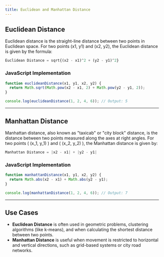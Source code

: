 ```yaml
---
title: Euclidean and Manhattan Distance
---
```


## Euclidean Distance

Euclidean distance is the straight-line distance between two points in Euclidean space. For two points (x1, y1) and (x2, y2), the Euclidean distance is given by the formula:

```JavaScript
Euclidean Distance = sqrt{(x2 - x1)^2 + (y2 - y1)^2}
```

### JavaScript Implementation

```JavaScript
function euclideanDistance(x1, y1, x2, y2) {
  return Math.sqrt(Math.pow(x2 - x1, 2) + Math.pow(y2 - y1, 2));
}

console.log(euclideanDistance(1, 2, 4, 6)); // Output: 5
```

---

## Manhattan Distance

Manhattan distance, also known as "taxicab" or "city block" distance, is the distance between two points measured along the axes at right angles. For two points \( (x_1, y_1) \) and \( (x_2, y_2) \), the Manhattan distance is given by:

```JavaScript
Manhattan Distance = |x2 - x1| + |y2 - y1|
```

### JavaScript Implementation

```JavaScript
function manhattanDistance(x1, y1, x2, y2) {
  return Math.abs(x2 - x1) + Math.abs(y2 - y1);
}

console.log(manhattanDistance(1, 2, 4, 6)); // Output: 7
```

---

## Use Cases

- **Euclidean Distance** is often used in geometric problems, clustering algorithms (like k-means), and when calculating the shortest distance between two points.
- **Manhattan Distance** is useful when movement is restricted to horizontal and vertical directions, such as grid-based systems or city road networks.
